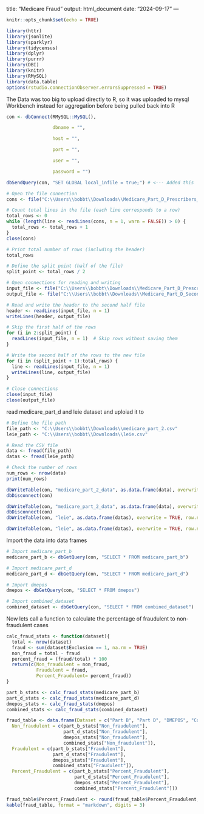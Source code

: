 title: "Medicare Fraud"
output: html_document
date: "2024-09-17"
---
```{r setup, include=FALSE}
knitr::opts_chunk$set(echo = TRUE)
```

```{r}
library(httr)
library(jsonlite)
library(sparklyr)
library(tidycensus)
library(dplyr)
library(purrr)
library(DBI)
library(knitr)
library(RMySQL)
library(data.table)
options(rstudio.connectionObserver.errorsSuppressed = TRUE)
```
The Data was too big to upload directly to R, so it was uploaded to mysql Workbench instead for aggregation before being pulled back into R

```{r}
con <- dbConnect(RMySQL::MySQL(), 

                 dbname = "", 

                 host = "", 

                 port = "", 

                 user = "", 

                 password = "")

dbSendQuery(con, "SET GLOBAL local_infile = true;") # <--- Added this

```




```{r}
# Open the file connection
cons <- file("C:\\Users\\bobbt\\Downloads\\Medicare_Part_D_Prescribers_by_Provider_and_Drug_2022.csv", open = "r")

# Count total lines in the file (each line corresponds to a row)
total_rows <- 0
while (length(line <- readLines(cons, n = 1, warn = FALSE)) > 0) {
  total_rows <- total_rows + 1
}
close(cons)

# Print total number of rows (including the header)
total_rows
```


```{r}
# Define the split point (half of the file)
split_point <- total_rows / 2

# Open connections for reading and writing
input_file <- file("C:\\Users\\bobbt\\Downloads\\Medicare_Part_D_Prescribers_by_Provider_and_Drug_2022.csv", open = "r")
output_file <- file("C:\\Users\\bobbt\\Downloads\\Medicare_Part_D_Second_Half.csv", open = "w")

# Read and write the header to the second half file
header <- readLines(input_file, n = 1)
writeLines(header, output_file)

# Skip the first half of the rows
for (i in 2:split_point) {
  readLines(input_file, n = 1)  # Skip rows without saving them
}

# Write the second half of the rows to the new file
for (i in (split_point + 1):total_rows) {
  line <- readLines(input_file, n = 1)
  writeLines(line, output_file)
}

# Close connections
close(input_file)
close(output_file)

```


read medicare_part_d and leie dataset and uploiad it to 
```{r}
# Define the file path
file_path <- "C:\\Users\\bobbt\\Downloads\\medicare_part_2.csv"
leie_path <- "C:\\Users\\bobbt\\Downloads\\leie.csv"

# Read the CSV file
data <- fread(file_path)
datas <- fread(leie_path)

# Check the number of rows
num_rows <- nrow(data)
print(num_rows)

dbWriteTable(con, "medicare_part_2_data", as.data.frame(data), overwrite = TRUE, row.names = FALSE)
dbDisconnect(con)
```



```{r}
dbWriteTable(con, "medicare_part_2_data", as.data.frame(data), overwrite = TRUE, row.names = FALSE)
dbDisconnect(con)
dbWriteTable(con, "leie", as.data.frame(datas), overwrite = TRUE, row.names = FALSE)
```


```{r}
dbWriteTable(con, "leie", as.data.frame(datas), overwrite = TRUE, row.names = FALSE)

```
Import the data into data frames
```{r}
# Import medicare_part_b
medicare_part_b <- dbGetQuery(con, "SELECT * FROM medicare_part_b")

# Import medicare_part_d
medicare_part_d <- dbGetQuery(con, "SELECT * FROM medicare_part_d")

# Import dmepos
dmepos <- dbGetQuery(con, "SELECT * FROM dmepos")

# Import combined_dataset
combined_dataset <- dbGetQuery(con, "SELECT * FROM combined_dataset")
```

Now lets call a function to calculate the percentage of fraudulent to non-fraudulent cases
```{r}
calc_fraud_stats <- function(dataset){
  total <- nrow(dataset)
  fraud <- sum(dataset$Exclusion == 1, na.rm = TRUE)
  non_fraud = total - fraud
  percent_fraud = (fraud/total) * 100
  return(c(Non_fraudulent = non_fraud,
           Fraudulent = fraud,
           Percent_Fraudulent= percent_fraud))
}

part_b_stats <- calc_fraud_stats(medicare_part_b)
part_d_stats <- calc_fraud_stats(medicare_part_d)
dmepos_stats <- calc_fraud_stats(dmepos)
combined_stats <- calc_fraud_stats(combined_dataset)

fraud_table <- data.frame(Dataset = c("Part B", "Part D", "DMEPOS", "Combined"),
  Non_fraudulent = c(part_b_stats["Non_fraudulent"], 
                     part_d_stats["Non_fraudulent"], 
                     dmepos_stats["Non_fraudulent"], 
                     combined_stats["Non_fraudulent"]),
  Fraudulent = c(part_b_stats["Fraudulent"], 
                 part_d_stats["Fraudulent"], 
                 dmepos_stats["Fraudulent"], 
                 combined_stats["Fraudulent"]),
  Percent_Fraudulent = c(part_b_stats["Percent_Fraudulent"], 
                         part_d_stats["Percent_Fraudulent"], 
                         dmepos_stats["Percent_Fraudulent"], 
                         combined_stats["Percent_Fraudulent"]))

fraud_table$Percent_Fraudulent <- round(fraud_table$Percent_Fraudulent, 3)
kable(fraud_table, format = "markdown", digits = 3)
```


